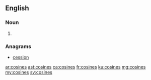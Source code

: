 ==English==

===Noun===
{{head|en|plural}}

# {{plural of|cosine|lang=en}}

===Anagrams===
* [[cession#English|cession]]

[[ar:cosines]]
[[ast:cosines]]
[[ca:cosines]]
[[fr:cosines]]
[[ku:cosines]]
[[mg:cosines]]
[[my:cosines]]
[[sv:cosines]]
